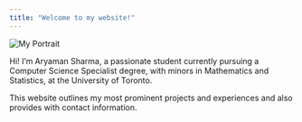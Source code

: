 ```yaml
---
title: "Welcome to my website!"
---
```

<div class="main">
  <img class="portrait" src="images/portrait.jpg" alt="My Portrait" />
</div>

<p class="center">Hi! I'm Aryaman Sharma, a passionate student currently pursuing a Computer Science Specialist degree, with minors in Mathematics and Statistics, at the University of Toronto.</p>

<p class="center"> This website outlines my most prominent projects and experiences and also provides with contact information.<p>